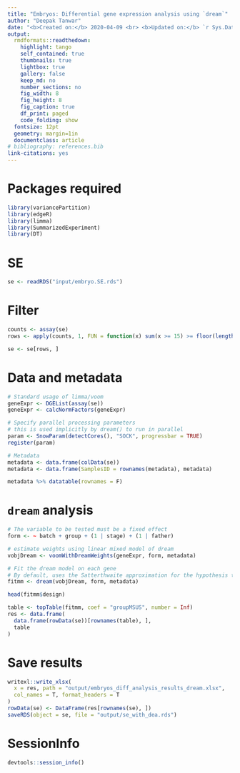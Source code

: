 ```yaml
---
title: "Embryos: Differential gene expression analysis using `dream`"
author: "Deepak Tanwar"
date: "<b>Created on:</b> 2020-04-09 <br> <b>Updated on:</b> `r Sys.Date()`"
output:
  rmdformats::readthedown:
    highlight: tango
    self_contained: true
    thumbnails: true
    lightbox: true
    gallery: false
    keep_md: no
    number_sections: no
    fig_width: 8
    fig_height: 8
    fig_caption: true
    df_print: paged
    code_folding: show
  fontsize: 12pt
  geometry: margin=1in
  documentclass: article
# bibliography: references.bib
link-citations: yes
---
```


# Packages required
```r
library(variancePartition)
library(edgeR)
library(limma)
library(SummarizedExperiment)
library(DT)
```

# SE
```r
se <- readRDS("input/embryo.SE.rds")
```

# Filter
```r
counts <- assay(se)
rows <- apply(counts, 1, FUN = function(x) sum(x >= 15) >= floor(length(x) * 0.4))

se <- se[rows, ]
```

# Data and metadata
```r
# Standard usage of limma/voom
geneExpr <- DGEList(assay(se))
geneExpr <- calcNormFactors(geneExpr)

# Specify parallel processing parameters
# this is used implicitly by dream() to run in parallel
param <- SnowParam(detectCores(), "SOCK", progressbar = TRUE)
register(param)

# Metadata
metadata <- data.frame(colData(se))
metadata <- data.frame(SamplesID = rownames(metadata), metadata)
```

```r
metadata %>% datatable(rownames = F)
```

# `dream` analysis
```r
# The variable to be tested must be a fixed effect
form <- ~ batch + group + (1 | stage) + (1 | father)

# estimate weights using linear mixed model of dream
vobjDream <- voomWithDreamWeights(geneExpr, form, metadata)

# Fit the dream model on each gene
# By default, uses the Satterthwaite approximation for the hypothesis test
fitmm <- dream(vobjDream, form, metadata)

head(fitmm$design)

table <- topTable(fitmm, coef = "groupMSUS", number = Inf)
res <- data.frame(
  data.frame(rowData(se))[rownames(table), ],
  table
)
```

# Save results
```r
writexl::write_xlsx(
  x = res, path = "output/embryos_diff_analysis_results_dream.xlsx",
  col_names = T, format_headers = T
)
rowData(se) <- DataFrame(res[rownames(se), ])
saveRDS(object = se, file = "output/se_with_dea.rds")
```

# SessionInfo
```r
devtools::session_info()
```
